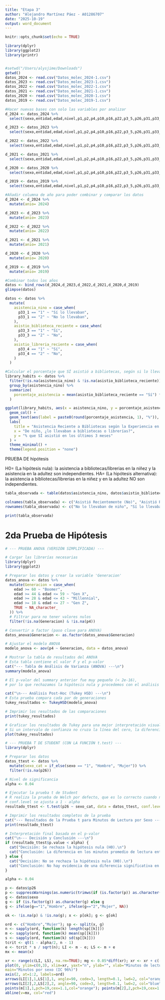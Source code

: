 ---
title: "Etapa 3"
author: "Alejandro Martínez Páez - A01286707"
date: "2025-10-19"
output: word_document
---

```{r setup, include=FALSE}
knitr::opts_chunk$set(echo = TRUE)
```

```{r}
library(dplyr)
library(ggplot2)
library(printr)


#setwd("/Users/alysjime/Downloads")
getwd()
datos_2024 <- read.csv("Datos_molec_2024-1.csv")
datos_2023 <- read.csv("Datos_molec_2023-1.csv")
datos_2022 <- read.csv("Datos_molec_2022-1.csv")
datos_2021 <- read.csv("Datos_molec_2021-1.csv")
datos_2020 <- read.csv("Datos_molec_2020-1.csv")
datos_2019 <- read.csv("Datos_molec_2019-1.csv")

#Hacer nuevas bases con solo las variables por analizar
d_2024 <- datos_2024 %>% 
  select(sexo,entidad,edad,nivel,p1,p2,p4,p10,p16,p22,p3_5,p26,p31,p33_3,p33_4,p33_1)

d_2023 <- datos_2023 %>% 
  select(sexo,entidad,edad,nivel,p1,p2,p4,p10,p16,p22,p3_5,p26,p31,p33_3,p33_4,p33_1)

d_2022 <- datos_2022 %>% 
  select(sexo,entidad,edad,nivel,p1,p2,p4,p10,p16,p22,p3_5,p26,p31,p33_3,p33_4,p33_1)

d_2021 <- datos_2021 %>% 
  select(sexo,entidad,edad,nivel,p1,p2,p4,p10,p16,p22,p3_5,p26,p31,p33_3,p33_4,p33_1)

d_2020 <- datos_2020 %>% 
  select(sexo,entidad,edad,nivel,p1,p2,p4,p10,p16,p22,p3_5,p26,p31,p33_3,p33_4,p33_1)

d_2019 <- datos_2019 %>% 
  select(sexo,entidad,edad,nivel,p1,p2,p4,p10,p16,p22,p3_5,p26,p31,p33_3,p33_4,p33_1)

#Añadir columna de año para poder combinar y comparar los datos
d_2024 <- d_2024 %>% 
  mutate(anio= 2024)

d_2023 <- d_2023 %>% 
  mutate(anio= 2023)

d_2022 <- d_2022 %>% 
  mutate(anio= 2022)

d_2021 <- d_2021 %>% 
  mutate(anio= 2021)

d_2020 <- d_2020 %>% 
  mutate(anio= 2020)

d_2019 <- d_2019 %>% 
  mutate(anio= 2019)

#Combinar todos los años
datos <- bind_rows(d_2024,d_2023,d_2022,d_2021,d_2020,d_2019)
glimpse(datos)

```


```{r}
datos <- datos %>%
  mutate(
    asistencia_nino = case_when(
      p33_1 == "1" ~ "Sí lo llevaban",
      p33_1 == "2" ~ "No lo llevaban",
    ),
    asistio_biblioteca_reciente = case_when(
      p33_3 == "1" ~ "Sí",
      p33_3 == "2" ~ "No",
    ),
    asistio_libreria_reciente = case_when(
      p33_4 == "1" ~ "Sí",
      p33_4 == "2" ~ "No",
    )
  )

#Calcular el porcentaje que SÍ asistió a bibliotecas, según si lo llevaban o no de niño
library_habits <- datos %>%
  filter(!is.na(asistencia_nino) & !is.na(asistio_biblioteca_reciente)) %>%
  group_by(asistencia_nino) %>%
  summarize(
    porcentaje_asistencia = mean(asistio_biblioteca_reciente == "Sí") * 100
  )

ggplot(library_habits, aes(x = asistencia_nino, y = porcentaje_asistencia, fill = asistencia_nino)) +
  geom_col() +
  geom_text(aes(label = paste0(round(porcentaje_asistencia, 1), "%")), vjust = -0.5) +
  labs(
    title = "Asistencia Reciente a Bibliotecas según la Experiencia en la Niñez (2019-2024)",
    x = "De niño, ¿lo llevaban a bibliotecas o librerías?",
    y = "% que SÍ asistió en los últimos 3 meses"
  ) +
  theme_minimal() +
  theme(legend.position = "none")
```

PRUEBA DE hipótesis 

H0= (La hipótesis nula): la asistencia a bibliotecas/librerias en la niñez y la asistencia en la adultez son independientes. 
HA= (La hipótesis alternativa): la asistencia a bibliotecas/librerias en la niñez y en la adultez NO son independientes. 

```{r}

tabla_observada <- table(datos$asistencia_nino, datos$asistio_biblioteca_reciente)

colnames(tabla_observada) <- c("Asistió Recientemente (No)", "Asistió Recientemente (Sí)")
rownames(tabla_observada) <- c("No lo llevaban de niño", "Sí lo llevaban de niño")

print(tabla_observada)
```

# 2da Prueba de Hipótesis

```{r}
# --- PRUEBA ANOVA (VERSIÓN SIMPLIFICADA) ---

# Cargar las librerías necesarias
library(dplyr)
library(ggplot2)

# Preparar los datos y crear la variable 'Generacion'
datos_anova <- datos %>%
  mutate(Generacion = case_when(
    edad >= 60 ~ "Boomer",
    edad >= 44 & edad <= 59 ~ "Gen X",
    edad >= 28 & edad <= 43 ~ "Millennial",
    edad >= 18 & edad <= 27 ~ "Gen Z",
    TRUE ~ NA_character_
  )) %>%
  # Filtrar para no tener valores nulos
  filter(!is.na(Generacion) & !is.na(p4))

# Convertir a factor (paso clave para ANOVA)
datos_anova$Generacion <- as.factor(datos_anova$Generacion)

# Ajustar el modelo ANOVA
modelo_anova <- aov(p4 ~ Generacion, data = datos_anova)

# Mostrar la tabla de resultados del ANOVA
# Esta tabla contiene el valor F y el p-valor
cat("--- Tabla de Análisis de Varianza (ANOVA) ---\n")
summary(modelo_anova)

# El p-valor del summary anterior fue muy pequeño (< 2e-16),
# por lo que rechazamos la hipótesis nula y procedemos con el análisis post-hoc.

cat("\n--- Análisis Post-Hoc (Tukey HSD) ---\n")
# Esta prueba compara cada par de generaciones
tukey_resultados <- TukeyHSD(modelo_anova)

# Imprimir los resultados de las comparaciones
print(tukey_resultados)

# Graficar los resultados de Tukey para una mejor interpretación visual
# Si un intervalo de confianza no cruza la línea del cero, la diferencia es significativa.
plot(tukey_resultados)
```


```{r}
# --- PRUEBA T DE STUDENT (CON LA FUNCIÓN t.test) ---
library(dplyr)

# Preparar los datos
datos_ttest <- datos %>%
  mutate(sexo_cat = if_else(sexo == "1", "Hombre", "Mujer")) %>%
  filter(!is.na(p26))

# Nivel de significancia
alpha <- 0.04

# Ejecutar la prueba t de Student
# R realiza la prueba de Welch por defecto, que es lo correcto cuando no se asumen varianzas iguales.
# conf.level se ajusta a 1 - alpha
resultado_ttest <- t.test(p26 ~ sexo_cat, data = datos_ttest, conf.level = 0.96)

# Imprimir los resultados completos de la prueba
cat("--- Resultados de la Prueba t para Minutos de Lectura por Sexo ---\n")
print(resultado_ttest)

# Interpretación final basada en el p-valor
cat("\n--- Decisión y Conclusión ---\n")
if (resultado_ttest$p.value < alpha) {
  cat("Decisión: Se rechaza la hipótesis nula (H0).\n")
  cat("Conclusión: La diferencia en los minutos promedio de lectura entre hombres y mujeres es estadísticamente significativa.\n")
} else {
  cat("Decisión: No se rechaza la hipótesis nula (H0).\n")
  cat("Conclusión: No hay evidencia de una diferencia significativa en los minutos promedio de lectura entre hombres y mujeres.\n")
}
```
```{r}
alpha <- 0.04

p <- datos$p26
p <- suppressWarnings(as.numeric(trimws(if (is.factor(p)) as.character(p) else p)))
g <- datos$sexo
g <- if (is.factor(g)) as.character(g) else g
g <- ifelse(g=="1","Hombre", ifelse(g=="2","Mujer", NA))

ok <- !is.na(p) & !is.na(g); x <- p[ok]; g <- g[ok]

ord <- c("Hombre","Mujer"); sp <- split(x, g)
n <- sapply(ord, function(k) length(sp[[k]]))
m <- sapply(ord, function(k) mean(sp[[k]]))
s <- sapply(ord, function(k) sd(sp[[k]]))
tcrit <- qt(1 - alpha/2, n - 1)
e <- tcrit * s / sqrt(n); LI <- m - e; LS <- m + e
mx <- mean(x)

xr <- range(c(LI, LS), na.rm=TRUE); mg <- 0.05*diff(xr); xr <- xr + c(-mg, mg)
plot(0, ylim=c(0,3), xlim=xr, yaxt="n", ylab="", xlab="Minutos de lectura (p26)",
main="Minutos por sexo (IC 96%)")
axis(2, at=1:2, labels=ord)
arrows(LI[1],1,LS[1],1, angle=90, code=3, length=0.1, lwd=2, col="orange")
arrows(LI[2],2,LS[2],2, angle=90, code=3, length=0.1, lwd=2, col="blue")
points(m[1],1,pch=19,cex=1.1,col="orange"); points(m[2],2,pch=19,cex=1.1,col="blue")
abline(v=mx, col="red")

```

